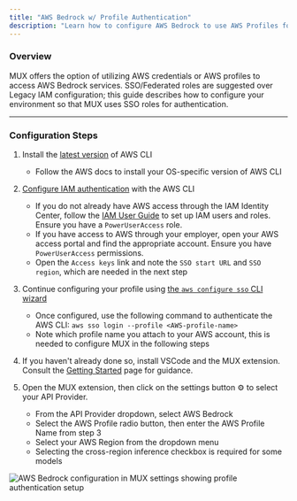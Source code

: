 ```yaml
---
title: "AWS Bedrock w/ Profile Authentication"
description: "Learn how to configure AWS Bedrock to use AWS Profiles for authentication with MUX, focusing on SSO/Federated roles for secure access."
---
```


### Overview

MUX offers the option of utilizing AWS credentials or AWS profiles to access AWS Bedrock services. SSO/Federated roles are suggested over Legacy IAM configuration; this guide describes how to configure your environment so that MUX uses SSO roles for authentication.

---

### Configuration Steps

1. Install the [latest version](https://docs.aws.amazon.com/cli/latest/userguide/getting-started-install.html) of AWS CLI

    - Follow the AWS docs to install your OS-specific version of AWS CLI

2. [Configure IAM authentication](https://docs.aws.amazon.com/cli/latest/userguide/cli-configure-sso.html) with the AWS CLI

    - If you do not already have AWS access through the IAM Identity Center, follow the [IAM User Guide](https://docs.aws.amazon.com/singlesignon/latest/userguide/getting-started.html) to set up IAM users and roles. Ensure you have a `PowerUserAccess` role.
    - If you have access to AWS through your employer, open your AWS access portal and find the appropriate account. Ensure you have `PowerUserAccess` permissions.
    - Open the `Access keys` link and note the `SSO start URL` and `SSO region`, which are needed in the next step

3. Continue configuring your profile using [the `aws configure sso` CLI wizard](https://docs.aws.amazon.com/cli/latest/userguide/cli-configure-sso.html#cli-configure-sso-configure)

    - Once configured, use the following command to authenticate the AWS CLI: `aws sso login --profile <AWS-profile-name>`
    - Note which profile name you attach to your AWS account, this is needed to configure MUX in the following steps

4. If you haven't already done so, install VSCode and the MUX extension. Consult the [Getting Started](/getting-started) page for guidance.

5. Open the MUX extension, then click on the settings button ⚙️ to select your API Provider.
    - From the API Provider dropdown, select AWS Bedrock
    - Select the AWS Profile radio button, then enter the AWS Profile Name from step 3
    - Select your AWS Region from the dropdown menu
    - Selecting the cross-region inference checkbox is required for some models

<Frame>
	<img
		src="https://storage.googleapis.com/mux_public_images/docs/assets/mux-aws-setup-markup%20(1).png"
		alt="AWS Bedrock configuration in MUX settings showing profile authentication setup"
	/>
</Frame>

